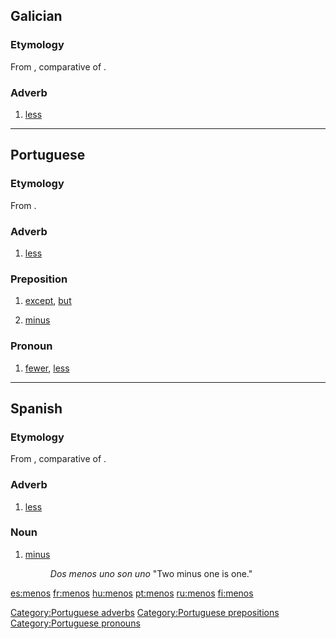 ==Galician==

===Etymology===
From {{etyl|la|gl}} {{term|minus|lang=la}}, comparative of {{term|parum|lang=la}}.

===Adverb===
{{gl-adv}}

# [[less]]

----

==Portuguese==

===Etymology===
From {{etyl|la|pt}} {{term|minus|lang=la}}.

===Adverb===
{{infl|pt|preposition}}

# [[less]]

===Preposition===
{{infl|pt|preposition}}

# [[except]], [[but]]
# {{mathematics|lang=pt}} [[minus]]

===Pronoun===
{{infl|pt|preposition}}

# [[fewer]], [[less]]

[[Category:Portuguese adverbs]]
[[Category:Portuguese prepositions]]
[[Category:Portuguese pronouns]]

----

==Spanish==

===Etymology===
From {{etyl|la|es}} {{term|minus|lang=la}}, comparative of {{term|parum|lang=la}}.

===Adverb===
{{es-adv}}

# [[less]]

===Noun===
{{infl|es|noun}}

# [[minus]]
#: ''Dos menos uno son uno'' "Two minus one is one."

[[es:menos]]
[[fr:menos]]
[[hu:menos]]
[[pt:menos]]
[[ru:menos]]
[[fi:menos]]